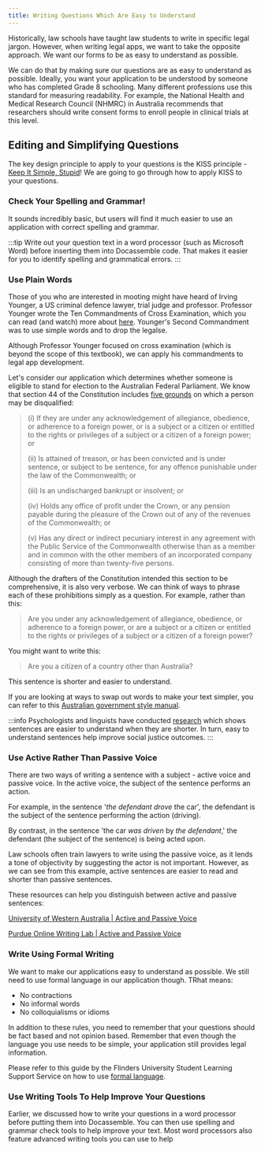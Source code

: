 ```yaml
---
title: Writing Questions Which Are Easy to Understand
---
```


Historically, law schools have taught law students to write in specific legal jargon. However, when writing legal apps, we want to take the opposite approach. We want our forms to be as easy to understand as possible. 

We can do that by making sure our questions are as easy to understand as possible. Ideally, you want your application to be understood by someone who has completed Grade 8 schooling. Many different professions use this standard for measuring readability. For example, the National Health and Medical Research Council (NHMRC) in Australia recommends that researchers should write consent forms to enroll people in clinical trials at this level.

## Editing and Simplifying Questions
The key design principle to apply to your questions is the KISS principle - [Keep It Simple, Stupid](https://www.interaction-design.org/literature/topics/keep-it-simple-stupid)! We are going to go through how to apply KISS to your questions.

### Check Your Spelling and Grammar!
It sounds incredibly basic, but users will find it much easier to use an application with correct spelling and grammar. 

:::tip
Write out your question text in a word processor (such as Microsoft Word) before inserting them into Docassemble code. That makes it easier for you to identify spelling and grammatical errors.
:::

### Use Plain Words
Those of you who are interested in mooting might have heard of Irving Younger, a US criminal defence lawyer, trial judge and professor. Professor Younger wrote the Ten Commandments of Cross Examination, which you can read (and watch) more about [here](https://www.advocacy.com.au/10-commandments-2.html). Younger's Second Commandment was to use simple words and to drop the legalse. 

Although Professor Younger focused on cross examination (which is beyond the scope of this textbook), we can apply his commandments to legal app development. 

Let's consider our application which determines whether someone is eligible to stand for election to the Australian Federal Parliament. We know that section 44 of the Constitution includes [five grounds](https://www8.austlii.edu.au/cgi-bin/viewdoc/au/legis/cth/consol_act/coaca430/s44.html) on which a person may be disqualified:

> (i) If they are under any acknowledgement of allegiance, obedience, or adherence to a foreign power, or is a subject or a citizen or entitled to the rights or privileges of a subject or a citizen of a foreign power; or
>
> (ii) Is attained of treason, or has been convicted and is under sentence, or subject to be sentence, for any offence punishable under the law of the Commonwealth; or
>
> (iii) Is an undischarged bankrupt or insolvent; or
>
> (iv) Holds any office of profit under the Crown, or any pension payable during the pleasure of the Crown out of any of the revenues of the Commonwealth; or
>
> (v) Has any direct or indirect pecuniary interest in any agreement with the Public Service of the Commonwealth otherwise than  as a member and in common with the other members of an incorporated company consisting of more than twenty-five persons.

Although the drafters of the Constitution intended this section to be comprehensive, it is also very verbose. We can think of ways to phrase each of these prohibitions simply as a question. For example, rather than this:

> Are you under any acknowledgement of allegiance, obedience, or adherence to a foreign power, or are a subject or a citizen or entitled to the rights or privileges of a subject or a citizen of a foreign power?

You might want to write this:

> Are you a citizen of a country other than Australia?

This sentence is shorter and easier to understand. 

If you are looking at ways to swap out words to make your text simpler, you can refer to this [Australian government style manual](https://www.stylemanual.gov.au/writing-and-designing-content/clear-language-and-writing-style/plain-language-and-word-choice).

:::info
Psychologists and linguists have conducted [research](https://journals.plos.org/plosone/article?id=10.1371/journal.pone.0282146) which shows sentences are easier to understand when they are shorter. In turn, easy to understand sentences help improve social justice outcomes.
:::

### Use Active Rather Than Passive Voice
There are two ways of writing a sentence with a subject - active voice and passive voice. In the active voice, the subject of the sentence performs an action. 

For example, in the sentence '*the defendant* *drove* the car', the defendant is the subject of the sentence performing the action (driving). 

By contrast, in the sentence 'the car *was driven* by *the defendant*,' the defendant (the subject of the sentence) is being acted upon.  

Law schools often train lawyers to write using the passive voice, as it lends a tone of objectivity by suggesting the actor is not important. However, as we can see from this example, active sentences are easier to read and shorter than passive sentences.

These resources can help you distinguish between active and passive sentences:

[University of Western Australia | Active and Passive Voice](https://www.uwa.edu.au/students/-/media/Project/UWA/UWA/Students/Docs/STUDYSmarter/GE4-Active-and-passive-voice.pdf)

[Purdue Online Writing Lab | Active and Passive Voice](https://owl.purdue.edu/owl/general_writing/academic_writing/active_and_passive_voice/index.html)

### Write Using Formal Writing
We want to make our applications easy to understand as possible. We still need to use formal language in our application though. TRhat means:

* No contractions
* No informal words
* No colloquialisms or idioms

In addition to these rules, you need to remember that your questions should be fact based and not opinion based. Remember that even though the language you use needs to be simple, your application still provides legal information.

Please refer to this guide by the Flinders University Student Learning Support Service on how to use [formal language](https://students.flinders.edu.au/content/dam/student/slss/english-language/formal-and-informal-language.pdf).

### Use Writing Tools To Help Improve Your Questions
Earlier, we discussed how to write your questions in a word processor before putting them into Docassemble. You can then use spelling and grammar check tools to help improve your text. Most word processors also feature advanced writing tools you can use to help 